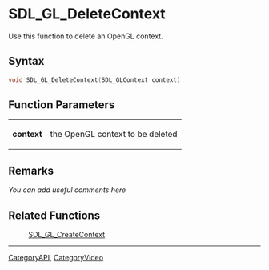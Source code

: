 
= SDL_GL_DeleteContext =
Use this function to delete an OpenGL context.


== Syntax ==
<syntaxhighlight lang='c++'>
void SDL_GL_DeleteContext(SDL_GLContext context)
</syntaxhighlight>

== Function Parameters ==
{|
|'''context'''
|the OpenGL context to be deleted
|}

== Remarks ==
''You can add useful comments here''

== Related Functions ==
:[[SDL_GL_CreateContext]]

----
[[CategoryAPI]], [[CategoryVideo]]
